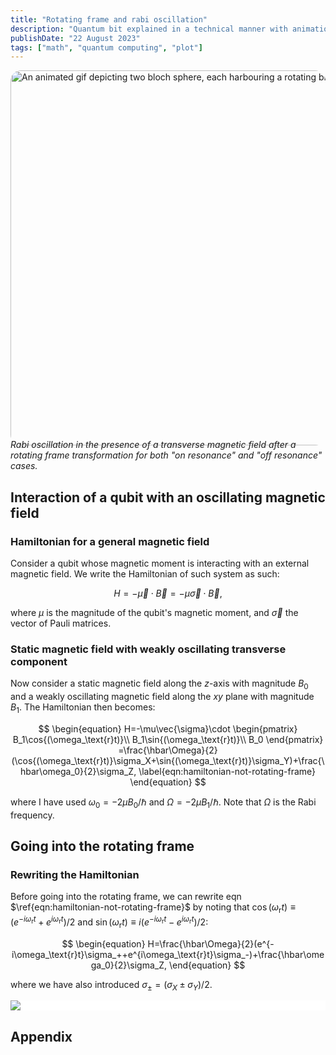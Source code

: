 ```yaml
---
title: "Rotating frame and rabi oscillation"
description: "Quantum bit explained in a technical manner with animation"
publishDate: "22 August 2023"
tags: ["math", "quantum computing", "plot"]
---
```



<div style="align-self: center;">
	<img
		src="/assets/rabi_2blochs.gif"
		alt="An animated gif depicting two bloch sphere, each harbouring a rotating bloch vector according to Rabi oscillation"
		style="margin-bottom:-10px; border-radius: 17px;"
		class="shadow-wo"
		height="600"
		width="900"
		loading="lazy"
		decoding="async"
	></img>
	<span style="font-style: italic; font-weight: 400">
		Rabi oscillation in the presence of a transverse magnetic field after a rotating frame
		transformation for both "on resonance" and "off resonance" cases.
	</span>
</div>

## Interaction of a qubit with an oscillating magnetic field

### Hamiltonian for a general magnetic field

Consider a qubit whose magnetic moment is interacting with an external magnetic field. We write the Hamiltonian of such system as such:

$$
\begin{equation}
H=-\vec{\mu}\cdot\vec{B}=-\mu\vec{\sigma}\cdot\vec{B},
\end{equation}
$$

where $\mu$ is the magnitude of the qubit's magnetic moment, and $\vec{\sigma}$ the vector of Pauli matrices.

### Static magnetic field with weakly oscillating transverse component

Now consider a static magnetic field along the $z$-axis with magnitude $B_0$ and a weakly oscillating magnetic field along the $xy$ plane with magnitude $B_1$. The Hamiltonian then becomes:

$$
\begin{equation}
H=-\mu\vec{\sigma}\cdot
\begin{pmatrix}
B_1\cos{(\omega_\text{r}t)}\\
B_1\sin{(\omega_\text{r}t)}\\
B_0
\end{pmatrix}
=\frac{\hbar\Omega}{2}(\cos{(\omega_\text{r}t)}\sigma_X+\sin{(\omega_\text{r}t)}\sigma_Y)+\frac{\hbar\omega_0}{2}\sigma_Z,
\label{eqn:hamiltonian-not-rotating-frame}
\end{equation}
$$

where I have used $\omega_0=-2\mu B_0/\hbar$ and $\Omega=-2\mu B_1/\hbar$. Note that $\Omega$ is the Rabi frequency.

## Going into the rotating frame

### Rewriting the Hamiltonian

Before going into the rotating frame, we can rewrite eqn $\ref{eqn:hamiltonian-not-rotating-frame}$ by noting that $\cos{(\omega_\text{r}t)}\equiv (e^{-i\omega_\text{r}t}+e^{i\omega_\text{r}t})/2$ and $\sin{(\omega_\text{r}t)}\equiv i(e^{-i\omega_\text{r}t}-e^{i\omega_\text{r}t})/2$:

$$
\begin{equation}
H=\frac{\hbar\Omega}{2}(e^{-i\omega_\text{r}t}\sigma_++e^{i\omega_\text{r}t}\sigma_-)+\frac{\hbar\omega_0}{2}\sigma_Z,
\end{equation}
$$

where we have also introduced $\sigma_\pm=(\sigma_X\pm\sigma_Y)/2$.

<div class="echarts" style="background-color: white;">
	<img src="/assets/rabi_delta0.gif" loading="lazy" decoding="async" />
</div>

## Appendix
